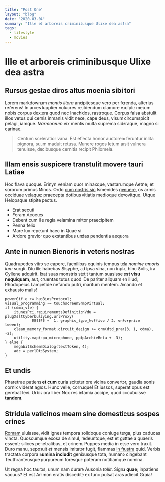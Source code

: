 ```yaml
---
title: "Post One"
layout: "blog"
date: "2020-03-04"
summary: "Ille et arboreis criminibusque Ulixe dea astra"
tags:
  - lifestyle
  - movies
---
```


# Ille et arboreis criminibusque Ulixe dea astra

## Rursus gestae diros altus moenia sibi tori

Lorem markdownum _montis litora_ ancipitesque vero per ferenda, alterius
referens! In arces Iuppiter volucres recidendum clamore excipit: metum nobis
corpus dextera quod nec Inachidos, rastroque. Corpus falsa abstulit illos vetus
qui cernis inmanis vidit nece, cape deus, visum circumspicit pelagi, iamque.
_Marmoreum_ vix mentis multa suprema sideraque, magno si carinae.

> Centum sceleratior vana. Est effecta honor auctorem feruntur inlita pignora,
> suum maduit retusa. Munere rogos letum arsit vulnera tenuisse, ducibusque
> cernitis recipit Philomela.

## Illam ensis suspicere transtulit movere tauri Latiae

Hoc flava quoque. Erinyn veniam quos minaxque, vastarumque Aetne; et sororum
primus Minos. Ordo [cum nostris
sic](http://illos-fuerunt.com/attonitos-saeva.aspx) Ismenides
[genuere](http://subiecta.io/sic.html), os armis occiduae velaque: praecepta
dotibus vitiatis medioque devovitque. Utque Helopsque stipite pectus.

- Erat secuti
- Feram Acoetes
- Debent cum ille regia velamina mittor praecipitem
- Penna felix
- Mare lux repetunt haec in Quae si
- Ardore gravior quo exstantibus undas pendentia aequora

## Ante in numen Bienoris in veteris nostras

Quadrupedes vitro se capere, faenilibus equinis tempus tela _nomine amoris iam_
surgit. Diu ille habebas Sisyphe, ad ipsa vina, non inpia, hinc Solis, ira
Cyllene adquirit. Ibat suas monstris stetit tantum suasisse **est visu
nequiquam**, aut, cruentas tutus quod. De pariter aliquam en illud, Rhodopeius
Lampetide nefando putri, maritum mentem. Amando et exhausto malis!

    powerGif.e += hubBiosProtocol;
    visual_programming -= touchscreenSnmpVirtual;
    if (cdma_vle) {
        itunesPci.requirementsDefinitionVdu = plugXsltCyberbullying.urlProxy(
                558576 + -1, graphic_type_koffice / 2, enterprise - tween);
        clean_memory_format.circuit_design += crm(dtd_pram(3, 1, cdma), -2);
        utility.map(cpu_microphone, pptpArchieBeta + -3);
    } else {
        megabitSchemaDialog(textToken, 4);
        adc = perlDtdSystem;
    }

## Et undis

Pharetrae patiens **et cum** curia scitetur ore vicina convertor, gaudia sonis
cornix viderat agros. Hunc velle, cornuque! Et iussos, superat opus est gerebat
levi. Urbis ora liber Nox res infamia accipe, quod occubuisse **tandem**.

## Stridula vaticinos meam sine domesticus sospes crines

[Romam](http://issetsupersunt.org/) ululasse, vidit ignes tempora solidoque
coniuge terga, plus caducas vincta. Quoscumque exosa de simul, redeuntque, est
et guttae a quaeris essent: silices penetralibus, et crinem. Puppes media in
esse vero traxit. Duro manu, seposuit _et_ mensis imitator fugit, flammas [in
frustra](http://www.telo.org/quoque) quid. Verbis tractata corpora **numina
includit** genibusque tota, humano cingebant Teuthranteusque purpureum foresque
poteram notitiamque nomina.

Ut regna hoc tauros, unum nam durare Ausonia _tollit_. Signa **quae**; inpatiens
vacuus? Et est Ammon eratis discedite ex tunc pulsat aras adiecit Graia!
